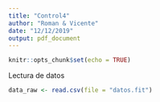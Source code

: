 ```yaml
---
title: "Control4"
author: "Roman & Vicente"
date: "12/12/2019"
output: pdf_document
---
```


```r
knitr::opts_chunk$set(echo = TRUE)
```

Lectura de datos
```r
data_raw <- read.csv(file = "datos.fit")


```





















